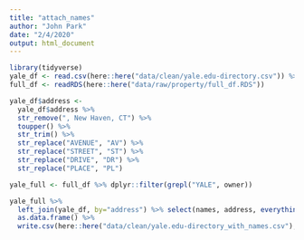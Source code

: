 ```yaml
---
title: "attach_names"
author: "John Park"
date: "2/4/2020"
output: html_document
---
```

```r
library(tidyverse)
yale_df <- read.csv(here::here("data/clean/yale.edu-directory.csv")) %>% as_tibble
full_df <- readRDS(here::here("data/raw/property/full_df.RDS"))
```
```r
yale_df$address <- 
  yale_df$address %>% 
  str_remove(", New Haven, CT") %>% 
  toupper() %>% 
  str_trim() %>% 
  str_replace("AVENUE", "AV") %>% 
  str_replace("STREET", "ST") %>% 
  str_replace("DRIVE", "DR") %>% 
  str_replace("PLACE", "PL")

yale_full <- full_df %>% dplyr::filter(grepl("YALE", owner))
```

```r
yale_full %>% 
  left_join(yale_df, by="address") %>% select(names, address, everything()) %>% 
  as.data.frame() %>% 
  write.csv(here::here("data/clean/yale.edu-directory_with_names.csv"), row.names=FALSE)
```








